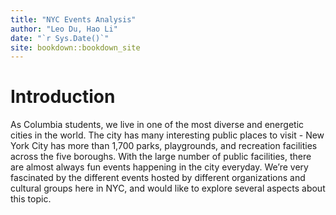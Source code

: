 ```yaml
--- 
title: "NYC Events Analysis"
author: "Leo Du, Hao Li"
date: "`r Sys.Date()`"
site: bookdown::bookdown_site
---
```


# Introduction

As Columbia students, we live in one of the most diverse and energetic cities in the world. 
The city has many interesting public places to visit - New York City has more than 1,700 parks, playgrounds, and recreation facilities across the five boroughs. 
With the large number of public facilities, there are almost always fun events happening in the city everyday.
We’re very fascinated by the different events hosted by different organizations and cultural groups here in NYC, and would like to explore several aspects about this topic.
